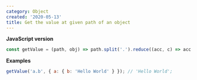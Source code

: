 ```yaml
---
category: Object
created: '2020-05-13'
title: Get the value at given path of an object
---
```


**JavaScript version**

```js getValue.js
const getValue = (path, obj) => path.split('.').reduce((acc, c) => acc && acc[c], obj);
```

**Examples**

```js examples.js
getValue('a.b', { a: { b: 'Hello World' } }); // 'Hello World';
```
